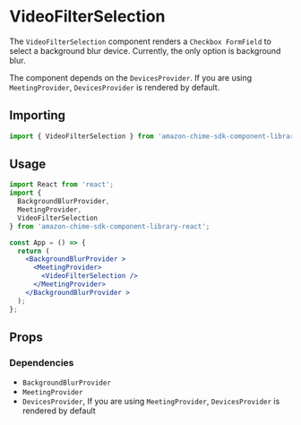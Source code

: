 
<Meta title="SDK Components/DeviceSelection/Camera/VideoFilterSelection" />

# VideoFilterSelection

The `VideoFilterSelection` component renders a `Checkbox FormField` to select a background blur device. Currently, the only option is background blur.

The component depends on the `DevicesProvider`. If you are using `MeetingProvider`, `DevicesProvider` is rendered by default.

## Importing

```javascript
import { VideoFilterSelection } from 'amazon-chime-sdk-component-library-react';
```

## Usage

```jsx
import React from 'react';
import {
  BackgroundBlurProvider,
  MeetingProvider,
  VideoFilterSelection
} from 'amazon-chime-sdk-component-library-react';

const App = () => {
  return (
    <BackgroundBlurProvider >
      <MeetingProvider>
        <VideoFilterSelection />
      </MeetingProvider>
    </BackgroundBlurProvider >
  );
};
```

## Props

<Props of={VideoFilterSelection} />

### Dependencies

- `BackgroundBlurProvider`
- `MeetingProvider`
- `DevicesProvider`, If you are using `MeetingProvider`, `DevicesProvider` is rendered by default
